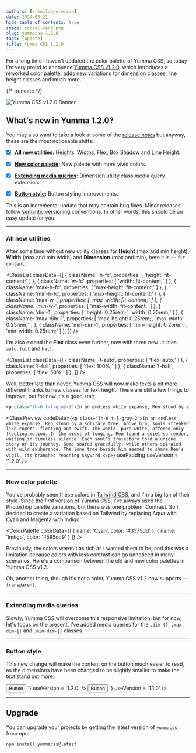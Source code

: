 ```yaml
---
authors: [rrenildopereiraa]
date: 2024-03-21
hide_table_of_contents: true
image: social-card.png
slug: yummacss-1.2.0
tags: [update]
title: Yumma CSS 1.2.0
---
```




For a long time I haven't updated the color palette of Yumma CSS, so today I'm very proud to announce [Yumma CSS v1.2.0](https://github.com/yumma-lib/yumma-css/releases/tag/v1.2.0), which introduces a reworked color palette, adds new variations for dimension classes, line height classes and much more.

{/* truncate */}

![Yumma CSS v1.2.0 Banner](banner.png)

## What's new in Yumma 1.2.0?

You may also want to take a look at some of the [release notes](https://github.com/yumma-lib/yumma-css/releases/tag/v1.2.0) but anyway, these are the most noticeable shifts:

- [x] **[All new utilities](#all-new-utilities):** Heights, Widths, Flex, Box Shadow and Line Height.

- [x] **[New color palette](#new-color-palette):** New palette with more vivid colors.

- [x] **[Extending media queries](#extending-media-queries):** Dimension utility class media query extension.

- [x] **[Button style](#button-style):** Button styling improvements.

This is an incremental update that may contain bug fixes. Minor releases follow [semantic versioning](https://docs.npmjs.com/about-semantic-versioning) conventions. In other words, this should be an easy update for you.

---

### All new utilities 

After some time without new utility classes for **Height** (max and min height), **Width** (max and min width) and **Dimension** (max and min), here it is — `fit-content`.

<ClassList
  classData={[
    {
      className: 'h-fc',
      properties: [
        'height: fit-content;'
      ]
    },
    {
      className: 'w-fc',
      properties: [
        'width: fit-content;'
      ]
    },
    {
      className: 'max-h-fc',
      properties: [
        'max-height: fit-content;'
      ]
    },
    {
      className: 'min-h-fc',
      properties: [
        'max-height: fit-content;'
      ]
    },
    {
      className: 'max-w-*',
      properties: [
        'max-width: fit-content;'
      ]
    },
    {
      className: 'min-w-*',
      properties: [
        'max-width: fit-content;'
      ]
    },
    {
      className: 'dim-1',
      properties: [
        'height: 0.25rem;',
        'width: 0.25rem;'
      ]
    },
    {
      className: 'max-dim-1',
      properties: [
        'max-height: 0.25rem;',
        'max-width: 0.25rem;'
      ]
    },
    {
      className: 'min-dim-1',
      properties: [
        'min-height: 0.25rem;',
        'min-width: 0.25rem;'
      ]
    },
  ]}
/>

I'm also extend the **Flex** class even further, now with three new utilities: `auto`, `full` and `half`.

<ClassList
  classData={[
    {
      className: 'f-auto',
      properties: [
        'flex: auto;'
      ]
    },
    {
      className: 'f-full',
      properties: [
        'flex: 100%;'
      ]
    },
    {
      className: 'f-half',
      properties: [
        'flex: 50%;'
      ]
    },
  ]}
/>

Well, better late than never, Yumma CSS will now make texts a bit more different thanks to new classes for text height. There are still a few things to improve, but for now it's a good start.

```html
<p class="lh-6 t-l-gray-2">In an endless white expanse, Ren stood by a solitary tree ...</p>
```

<ClassPreview
  codeData={`<p class="lh-6 t-l-gray-2">In an endless white expanse, Ren stood by a solitary tree. Above him, souls streaked like comets, fleeting and swift. The world, pure white, offered only fleeting motion. In the midst of longing, Ren found a quiet surrender, waiting in timeless silence. Each soul's trajectory told a unique story of its journey. Some soared gracefully, while others spiraled with wild exuberance. The lone tree beside him seemed to share Ren's vigil, its branches reaching skyward.</p>`}
  usePadding
  useVersion = '1.2.0'
/>

---

### New color palette

You've probably seen these colors in [Tailwind CSS](https://tailwindcss.com/), and I'm a big fan of their style. Since the first version of Yumma CSS, I've always used the Photoshop palette variations, but there was one problem. Contrast. So I decided to create a variation based on Tailwind by replacing Aqua with Cyan and Magenta with Indigo.

<ColorPalette
  colorData={[
    {
      name: 'Cyan',
      color: '#3575dd'
    },
    {
      name: 'Indigo',
      color: '#595cd9'
    }
  ]}
/>

Previously, the colors weren't as rich as I wanted them to be, and this was a limitation because colors with less contrast can go unnoticed in many scenarios. Here's a comparison between the old and new color palettes in Yumma CSS v1.2.

<Tabs>
  <TabItem value="now" label="Now">
    <ColorPalette
      colorData={[
        {
          name: 'Blue',
          color: '#3575dd'
        }
      ]}
    />
  </TabItem>
  <TabItem value="then" label="Then">
    <ColorPalette
      colorData={[
        {
          name: 'Blue',
          color: '#438cca'
        }
      ]}
    />
  </TabItem>
</Tabs>

Oh, another thing, though it's not a color, Yumma CSS v1.2 now supports — `transparent`.

---

### Extending media queries

Slowly, Yumma CSS will overcome this responsive limitation, but for now, let's focus on the present. I've added media queries for the `.dim-{}`, `.max-dim-{}` and `.min-dim-{}` classes.

---

### Button style

This new change will make the content on the button much easier to read, as the dimensions have been changed to be slightly smaller to make the text stand out more.

<Tabs>
  <TabItem value="now" label="Now">
    <ClassPreview
      codeData={`<div class="ins h-1/1">
          <button class="btn-pink t-white">Button</button>
        </div>
      `}
      useVersion = '1.2.0'
    />
  </TabItem>
  <TabItem value="then" label="Then">
    <ClassPreview
      codeData={`<div class="ins h-1/1">
          <button class="btn-pink t-white">Button</button>
        </div>
      `}
      useVersion = '1.1.0'
    />
  </TabItem>
</Tabs>

---

## Upgrade

You can upgrade your projects by getting the latest version of `yummacss` from npm:

```bash
npm install yummacss@latest
```